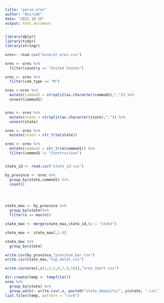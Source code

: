 ```yaml
---
title: "parse_ores"
author: "Anirudh"
date: "2022-10-10"
output: html_document
---
```


```r

library(dplyr)
library(tidyr)
library(stringr)
```

```r

ores<- read.csv("mineral-ores.csv")

ores <- ores %>%
  filter(country == "United States")

ores <- ores %>%
  filter(com_type == "M")

ores <-ores %>%
  mutate(commod1 = strsplit(as.character(commod1),",")) %>%
  unnest(commod1)


ores <- ores %>%
  mutate(state = strsplit(as.character(state),",")) %>%
  unnest(state)

ores <- ores %>%
  mutate(state = str_trim(state))

ores <- ores %>%
  mutate(commod1 = str_trim(commod1)) %>%
  filter(commod1 != "Construction")



```

```r
state_id <- read.csv("state_id.csv")

```

```r

by_province <- ores %>%
  group_by(state,commod1) %>%
  count()




state_max <- by_province %>%
  group_by(state)%>%
  filter(n == max(n))

state_max <- merge(state_max,state_id,by = "state")

state_max <- state_max[,1:4]


```

```r
state_max %>%
  group_by(state)

```



```r

write.csv(by_province,"province_bar.csv")
write.csv(state_max,"top_metal.csv")

write.csv(ores[,c(1,2,3,6,7,9,16)],"ores_short.csv")
```

```r
dir.create(temp <- tempfile())
ores %>%
  group_by(state) %>%
  group_walk(~ write.csv(.x, paste0("state_deposits/",.y$state, ".csv")))
list.files(temp, pattern = "csv$")

```




